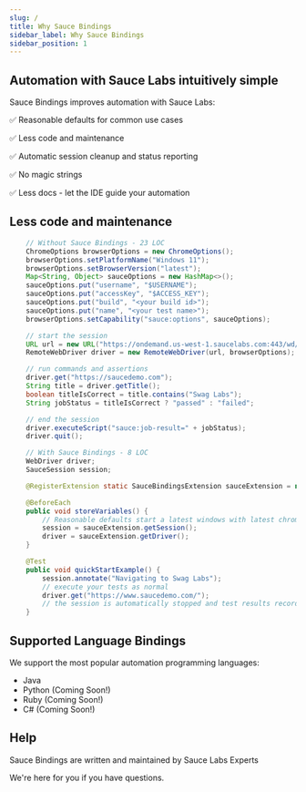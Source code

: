 ```yaml
---
slug: /
title: Why Sauce Bindings
sidebar_label: Why Sauce Bindings
sidebar_position: 1
---
```


## Automation with Sauce Labs intuitively simple

Sauce Bindings improves automation with Sauce Labs:

✅ Reasonable defaults for common use cases

✅ Less code and maintenance

✅ Automatic session cleanup and status reporting

✅ No magic strings

✅ Less docs - let the IDE guide your automation

## Less code and maintenance

```java title="withoutSauceBindings.java"
    // Without Sauce Bindings - 23 LOC
    ChromeOptions browserOptions = new ChromeOptions();
    browserOptions.setPlatformName("Windows 11");
    browserOptions.setBrowserVersion("latest");
    Map<String, Object> sauceOptions = new HashMap<>();
    sauceOptions.put("username", "$USERNAME");
    sauceOptions.put("accessKey", "$ACCESS_KEY");
    sauceOptions.put("build", "<your build id>");
    sauceOptions.put("name", "<your test name>");
    browserOptions.setCapability("sauce:options", sauceOptions);

    // start the session
    URL url = new URL("https://ondemand.us-west-1.saucelabs.com:443/wd/hub");
    RemoteWebDriver driver = new RemoteWebDriver(url, browserOptions);

    // run commands and assertions
    driver.get("https://saucedemo.com");
    String title = driver.getTitle();
    boolean titleIsCorrect = title.contains("Swag Labs");
    String jobStatus = titleIsCorrect ? "passed" : "failed";

    // end the session
    driver.executeScript("sauce:job-result=" + jobStatus);
    driver.quit();
```

```java title="withBindings.java"
    // With Sauce Bindings - 8 LOC
    WebDriver driver;
    SauceSession session;

    @RegisterExtension static SauceBindingsExtension sauceExtension = new SauceBindingsExtension();

    @BeforeEach
    public void storeVariables() {
        // Reasonable defaults start a latest windows with latest chrome
        session = sauceExtension.getSession();
        driver = sauceExtension.getDriver();
    }

    @Test
    public void quickStartExample() {
        session.annotate("Navigating to Swag Labs");
        // execute your tests as normal
        driver.get("https://www.saucedemo.com/");
        // the session is automatically stopped and test results recorded
    }
```

## Supported Language Bindings

We support the most popular automation programming languages:

- Java
- Python (Coming Soon!)
- Ruby (Coming Soon!)
- C# (Coming Soon!)

## Help

Sauce Bindings are written and maintained by Sauce Labs Experts

We're here for you if you have questions.

```

```
